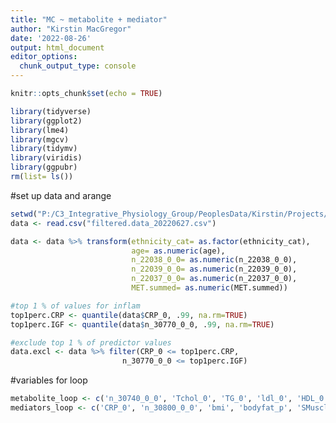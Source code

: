 ```yaml
---
title: "MC ~ metabolite + mediator"
author: "Kirstin MacGregor"
date: '2022-08-26'
output: html_document
editor_options: 
  chunk_output_type: console
---
```



```r
knitr::opts_chunk$set(echo = TRUE)

library(tidyverse)
library(ggplot2)
library(lme4)
library(mgcv)
library(tidymv)
library(viridis)
library(ggpubr)
rm(list= ls())
```

#set up data and arange
```r
setwd("P:/C3_Integrative_Physiology_Group/PeoplesData/Kirstin/Projects/UoS/MC and metabolites_BioBank/Data")
data <- read.csv("filtered.data_20220627.csv")

data <- data %>% transform(ethnicity_cat= as.factor(ethnicity_cat),
                           age= as.numeric(age),
                           n_22038_0_0= as.numeric(n_22038_0_0),
                           n_22039_0_0= as.numeric(n_22039_0_0),
                           n_22037_0_0= as.numeric(n_22037_0_0),
                           MET.summed= as.numeric(MET.summed))

#top 1 % of values for inflam
top1perc.CRP <- quantile(data$CRP_0, .99, na.rm=TRUE)
top1perc.IGF <- quantile(data$n_30770_0_0, .99, na.rm=TRUE)

#exclude top 1 % of predictor values
data.excl <- data %>% filter(CRP_0 <= top1perc.CRP,
                         n_30770_0_0 <= top1perc.IGF)


```

#variables for loop
```r
metabolite_loop <- c('n_30740_0_0', 'Tchol_0', 'TG_0', 'ldl_0', 'HDL_0', 'TC.HDL', 'tyG.index2')
mediators_loop <- c('CRP_0', 'n_30800_0_0', 'bmi', 'bodyfat_p', 'SMusclemasspct_c', 'MET.summed', 'handgripkg', 'Fitness_METs_c')
```

